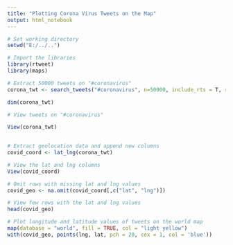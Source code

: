 ---
title: "Plotting Corona Virus Tweets on the Map"
output: html_notebook
---

```{r}
# Set working directory
setwd("E:/../..")

```


```{r}
# Import the libraries
library(rtweet)
library(maps)
```



```{r}
# Extract 50000 tweets on "#coronavirus"
corona_twt <- search_tweets("#coronavirus", n=50000, include_rts = T, retryonratelimit = T)

dim(corona_twt)
```

```{r}
# View tweets on "#coronavirus"

View(corona_twt)
  
```


```{r}
# Extract geolocation data and append new columns
covid_coord <- lat_lng(corona_twt)

# View the lat and lng columns
View(covid_coord)

```


```{r}
# Omit rows with missing lat and lng values
covid_geo <- na.omit(covid_coord[,c("lat", "lng")])

# View few rows with the lat and lng values
head(covid_geo)

```



```{r}
# Plot longitude and latitude values of tweets on the world map
map(database = "world", fill = TRUE, col = "light yellow")
with(covid_geo, points(lng, lat, pch = 20, cex = 1, col = 'blue'))

```

